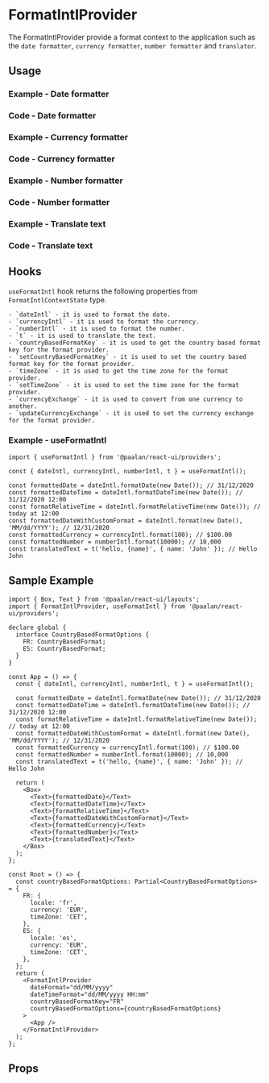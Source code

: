 

<Meta of={allStories} />

# FormatIntlProvider

The FormatIntlProvider provide a format context to the application such as the `date formatter`, `currency formatter`, `number formatter` and `translator`.

## Usage

### Example - Date formatter

<Canvas of={allStories.DateFormatter} />

### Code - Date formatter

<Source of={allStories.DateFormatter} />

### Example - Currency formatter

<Canvas of={allStories.CurrencyFormatter} />

### Code - Currency formatter

<Source of={allStories.CurrencyFormatter} />

### Example - Number formatter

<Canvas of={allStories.NumberFormatter} />

### Code - Number formatter

<Source of={allStories.NumberFormatter} />

### Example - Translate text

<Canvas of={allStories.TranslateText} />

### Code - Translate text

<Source of={allStories.TranslateText} />

## Hooks

`useFormatIntl` hook returns the following properties from `FormatIntlContextState` type.

    - `dateIntl` - it is used to format the date.
    - `currencyIntl` - it is used to format the currency.
    - `numberIntl` - it is used to format the number.
    - `t` - it is used to translate the text.
    - `countryBasedFormatKey` - it is used to get the country based format key for the format provider.
    - `setCountryBasedFormatKey` - it is used to set the country based format key for the format provider.
    - `timeZone` - it is used to get the time zone for the format provider.
    - `setTimeZone` - it is used to set the time zone for the format provider.
    - `currencyExchange` - it is used to convert from one currency to another.
    - `updateCurrencyExchange` - it is used to set the currency exchange for the format provider.

### Example - useFormatIntl

```tsx
import { useFormatIntl } from '@paalan/react-ui/providers';

const { dateIntl, currencyIntl, numberIntl, t } = useFormatIntl();

const formattedDate = dateIntl.formatDate(new Date()); // 31/12/2020
const formattedDateTime = dateIntl.formatDateTime(new Date()); // 31/12/2020 12:00
const formatRelativeTime = dateIntl.formatRelativeTime(new Date()); // today at 12:00
const formattedDateWithCustomFormat = dateIntl.format(new Date(), 'MM/dd/YYYY'); // 12/31/2020
const formattedCurrency = currencyIntl.format(100); // $100.00
const formattedNumber = numberIntl.format(10000); // 10,000
const translatedText = t('hello, {name}', { name: 'John' }); // Hello John
```

## Sample Example

```tsx
import { Box, Text } from '@paalan/react-ui/layouts';
import { FormatIntlProvider, useFormatIntl } from '@paalan/react-ui/providers';

declare global {
  interface CountryBasedFormatOptions {
    FR: CountryBasedFormat;
    ES: CountryBasedFormat;
  }
}

const App = () => {
  const { dateIntl, currencyIntl, numberIntl, t } = useFormatIntl();

  const formattedDate = dateIntl.formatDate(new Date()); // 31/12/2020
  const formattedDateTime = dateIntl.formatDateTime(new Date()); // 31/12/2020 12:00
  const formatRelativeTime = dateIntl.formatRelativeTime(new Date()); // today at 12:00
  const formattedDateWithCustomFormat = dateIntl.format(new Date(), 'MM/dd/YYYY'); // 12/31/2020
  const formattedCurrency = currencyIntl.format(100); // $100.00
  const formattedNumber = numberIntl.format(10000); // 10,000
  const translatedText = t('hello, {name}', { name: 'John' }); // Hello John

  return (
    <Box>
      <Text>{formattedDate}</Text>
      <Text>{formattedDateTime}</Text>
      <Text>{formatRelativeTime}</Text>
      <Text>{formattedDateWithCustomFormat}</Text>
      <Text>{formattedCurrency}</Text>
      <Text>{formattedNumber}</Text>
      <Text>{translatedText}</Text>
    </Box>
  );
};

const Root = () => {
  const countryBasedFormatOptions: Partial<CountryBasedFormatOptions> = {
    FR: {
      locale: 'fr',
      currency: 'EUR',
      timeZone: 'CET',
    },
    ES: {
      locale: 'es',
      currency: 'EUR',
      timeZone: 'CET',
    },
  };
  return (
    <FormatIntlProvider
      dateFormat="dd/MM/yyyy"
      dateTimeFormat="dd/MM/yyyy HH:mm"
      countryBasedFormatKey="FR"
      countryBasedFormatOptions={countryBasedFormatOptions}
    >
      <App />
    </FormatIntlProvider>
  );
};
```

## Props

<Controls sort="requiredFirst" />

